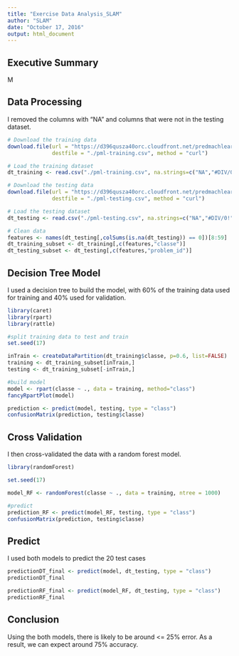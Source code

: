 ```yaml
---
title: "Exercise Data Analysis_SLAM"
author: "SLAM"
date: "October 17, 2016"
output: html_document
---
```


## Executive Summary

M 

## Data Processing

I removed the columns with "NA" and columns that were not in the testing dataset.

```r

# Download the training data
download.file(url = "https://d396qusza40orc.cloudfront.net/predmachlearn/pml-training.csv", 
              destfile = "./pml-training.csv", method = "curl")

# Load the training dataset
dt_training <- read.csv("./pml-training.csv", na.strings=c("NA","#DIV/0!",""))

# Download the testing data
download.file(url = "https://d396qusza40orc.cloudfront.net/predmachlearn/pml-testing.csv", 
              destfile = "./pml-testing.csv", method = "curl")

# Load the testing dataset
dt_testing <- read.csv("./pml-testing.csv", na.strings=c("NA","#DIV/0!",""))

# Clean data
features <- names(dt_testing[,colSums(is.na(dt_testing)) == 0])[8:59]
dt_training_subset <- dt_training[,c(features,"classe")]
dt_testing_subset <- dt_testing[,c(features,"problem_id")]

```

## Decision Tree Model

I used a decision tree to build the model, with 60% of the training data used for training and 40% used for validation.

```r
library(caret)
library(rpart)
library(rattle)

#split training data to test and train
set.seed(17)

inTrain <- createDataPartition(dt_training$classe, p=0.6, list=FALSE)
training <- dt_training_subset[inTrain,]
testing <- dt_training_subset[-inTrain,]

#build model
model <- rpart(classe ~ ., data = training, method="class")
fancyRpartPlot(model)

prediction <- predict(model, testing, type = "class")
confusionMatrix(prediction, testing$classe)
```

## Cross Validation

I then cross-validated the data with a random forest model. 

```r
library(randomForest)

set.seed(17)

model_RF <- randomForest(classe ~ ., data = training, ntree = 1000)

#predict 
prediction_RF <- predict(model_RF, testing, type = "class")
confusionMatrix(prediction, testing$classe)

```

## Predict

I used both models to predict the 20 test cases

```r
predictionDT_final <- predict(model, dt_testing, type = "class")
predictionDT_final

predictionRF_final <- predict(model_RF, dt_testing, type = "class")
predictionRF_final
```

## Conclusion

Using the both models, there is likely to be around <= 25% error. As a result, we can expect around 75% accuracy.
